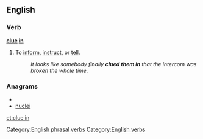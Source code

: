 ==English==

===Verb===
'''[[clue]] [[in]]'''

# {{idiomatic}} To [[inform]], [[instruct]], or [[tell]].
#:''It looks like somebody finally '''clued them in''' that the intercom was broken the whole time.''

===Anagrams===
* {{alphagram|ceilnu}}
* [[nuclei#English|nuclei]]

[[Category:English phrasal verbs]]
[[Category:English verbs]]

[[et:clue in]]